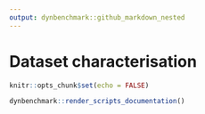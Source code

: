 ```yaml
---
output: dynbenchmark::github_markdown_nested
---
```


# Dataset characterisation

```r
knitr::opts_chunk$set(echo = FALSE)
```

```r
dynbenchmark::render_scripts_documentation()
```
